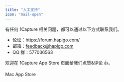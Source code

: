 ```yaml
---
title: "人工支持"
icon: "mail-open"
---
```


有任何 1Capture 相关问题，都可以通过以下方式联系我们。

- 论坛：https://forum.hapigo.com/
- 邮箱：[feedback@hapigo.com](mailto:feedback@hapigo.com)
- QQ 群：577036563

欢迎在 1Capture App Store 页面给我们点赞&评论 👍。

<Card title="1Capture 下载" icon="circle-arrow-down" horizontal href="https://apps.apple.com/app/id6742318274">
  Mac App Store
</Card>